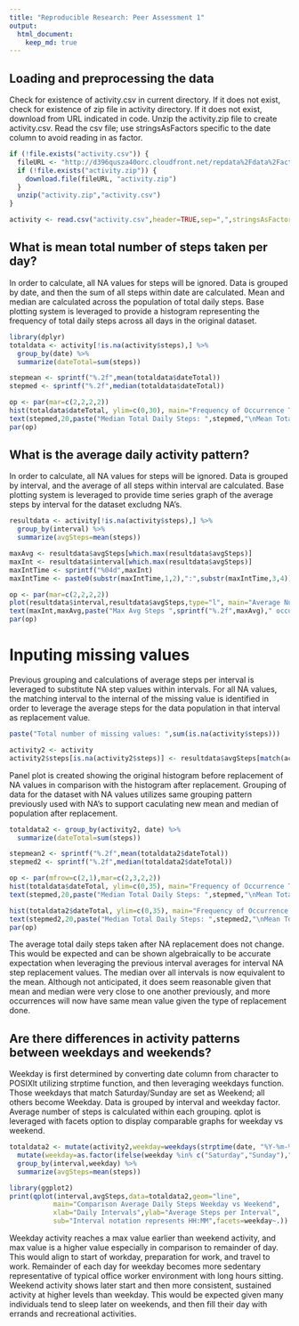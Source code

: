 ```yaml
---
title: "Reproducible Research: Peer Assessment 1"
output: 
  html_document:
    keep_md: true
---
```




## Loading and preprocessing the data

Check for existence of activity.csv in current directory.  If it does not exist, check for existence of zip file in activity directory.  If it does not exist, download from URL indicated in code.  Unzip the activity.zip file to create activity.csv.  Read the csv file; use stringsAsFactors specific to the date column to avoid reading in as factor.

```r
if (!file.exists("activity.csv")) {
  fileURL <- "http://d396qusza40orc.cloudfront.net/repdata%2Fdata%2Factivity.zip"
  if (!file.exists("activity.zip")) {
    download.file(fileURL, "activity.zip")
  }
  unzip("activity.zip","activity.csv")
}

activity <- read.csv("activity.csv",header=TRUE,sep=",",stringsAsFactors=FALSE)
```



## What is mean total number of steps taken per day?
In order to calculate, all NA values for steps will be ignored.  Data is grouped by date, and then the sum of all steps within date are calculated. Mean and median are calculated across the population of total daily steps. Base plotting system is leveraged to provide a histogram representing the frequency of total daily steps across all days in the original dataset.

```r
library(dplyr)
totaldata <- activity[!is.na(activity$steps),] %>%
  group_by(date) %>%
  summarize(dateTotal=sum(steps)) 

stepmean <- sprintf("%.2f",mean(totaldata$dateTotal))
stepmed <- sprintf("%.2f",median(totaldata$dateTotal))

op <- par(mar=c(2,2,2,2))
hist(totaldata$dateTotal, ylim=c(0,30), main="Frequency of Occurrence Total Daily Steps", xlab="Total Daily Steps")
text(stepmed,20,paste("Median Total Daily Steps: ",stepmed,"\nMean Total Daily Steps: ",stepmean),pos=4,offset=6,cex=.8)
par(op)
```



## What is the average daily activity pattern?
In order to calculate, all NA values for steps will be ignored.  Data is grouped by interval, and the average of all steps within interval are calculated.  Base plotting system is leveraged to provide time series graph of the average steps by interval for the dataset excludng NA's.

```r
resultdata <- activity[!is.na(activity$steps),] %>%
  group_by(interval) %>%
  summarize(avgSteps=mean(steps)) 

maxAvg <- resultdata$avgSteps[which.max(resultdata$avgSteps)]
maxInt <- resultdata$interval[which.max(resultdata$avgSteps)]
maxIntTime <- sprintf("%04d",maxInt)
maxIntTime <- paste0(substr(maxIntTime,1,2),":",substr(maxIntTime,3,4))

op <- par(mar=c(2,2,2,2))
plot(resultdata$interval,resultdata$avgSteps,type="l", main="Average Number of Daily Steps by 5 Minute Interval", xlab="Daily Intervals", ylab="Average Steps Per Interval", sub="Interval notation represents HH:MM")
text(maxInt,maxAvg,paste("Max Avg Steps ",sprintf("%.2f",maxAvg)," occurs at interval: ",maxInt," (",maxIntTime,")"),cex=.8)
par(op)
```


     
# Inputing missing values
Previous grouping and calculations of average steps per interval is leveraged to substitute NA step values within intervals.  For all NA values, the matching interval to the internal of the missing value is identified in order to leverage the average steps for the data population in that interval as replacement value.

```r
paste("Total number of missing values: ",sum(is.na(activity$steps)))
```

```r
activity2 <- activity
activity2$steps[is.na(activity2$steps)] <- resultdata$avgSteps[match(activity2$interval[is.na(activity2$steps)],resultdata$interval)]
```

Panel plot is created showing the original histogram before replacement of NA values in comparison with the histogram after replacement.  Grouping of data for the dataset with NA values utilizes same grouping pattern previously used with NA's to support caculating new mean and median of population after replacement.


```r
totaldata2 <- group_by(activity2, date) %>%
  summarize(dateTotal=sum(steps)) 

stepmean2 <- sprintf("%.2f",mean(totaldata2$dateTotal))
stepmed2 <- sprintf("%.2f",median(totaldata2$dateTotal))

op <- par(mfrow=c(2,1),mar=c(2,3,2,2))
hist(totaldata$dateTotal, ylim=c(0,35), main="Frequency of Occurrence Total Daily Steps (w/o NA)", xlab="Total Daily Steps")
text(stepmed,20,paste("Median Total Daily Steps: ",stepmed,"\nMean Total Daily Steps: ",stepmean),pos=4,offset=6,cex=.8)

hist(totaldata2$dateTotal, ylim=c(0,35), main="Frequency of Occurrence Total Daily Steps (after NA substitution)", xlab="Total Daily Steps")
text(stepmed2,20,paste("Median Total Daily Steps: ",stepmed2,"\nMean Total Daily Steps: ",stepmean2),pos=4,offset=6,cex=.8)
par(op)
```

The average total daily steps taken after NA replacement does not change.  This would be expected and can be shown algebraically to be accurate expectation when leveraging the previous interval averages for interval NA step replacement values.  The median over all intervals is now equivalent to the mean.  Although not anticipated, it does seem reasonable given that mean and median were very close to one another previously, and more occurrences will now have same mean value given the type of replacement done.



## Are there differences in activity patterns between weekdays and weekends?

Weekday is first determined by converting date column from character to POSIXlt utilizing strptime function, and then leveraging weekdays function.  Those weekdays that match Saturday/Sunday are set as Weekend; all others become Weekday. Data is grouped by interval and weekday factor.  Average number of steps is calculated within each grouping.  qplot is leveraged with facets option to display comparable graphs for weekday vs weekend.

```r
totaldata2 <- mutate(activity2,weekday=weekdays(strptime(date, "%Y-%m-%d"))) %>%
  mutate(weekday=as.factor(ifelse(weekday %in% c("Saturday","Sunday"),"Weekend","Weekday"))) %>%
  group_by(interval,weekday) %>%
  summarize(avgSteps=mean(steps)) 

library(ggplot2)
print(qplot(interval,avgSteps,data=totaldata2,geom="line",
           main="Comparison Average Daily Steps Weekday vs Weekend",
           xlab="Daily Intervals",ylab="Average Steps per Interval",
           sub="Interval notation represents HH:MM",facets=weekday~.))
```

Weekday activity reaches a max value earlier than weekend activity, and max value is a higher value especially in comparison to remainder of day.  This would align to start of workday, preparation for work, and travel to work.  Remainder of each day for weekday becomes more sedentary representative of typical office worker environment with long hours sitting.  Weekend activity shows later start and then more consistent, sustained activity at higher levels than weekday.  This would be expected given many individuals tend to sleep later on weekends, and then fill their day with errands and recreational activities.


